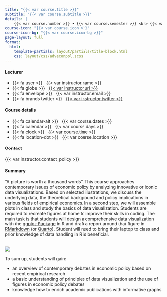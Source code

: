 ```yaml
---
title: "{{< var course.title >}}"
subtitle: "{{< var course.subtitle >}}"
details: |
    {{< var course.number >}} • {{< var course.semester >}} <br> {{< var university.name >}}
course-icon: "{{< var course.icon >}}"
course-icon-bg: "{{< var course.icon-bg >}}"
page-layout: full
format:
  html:
    template-partials: layout/partials/title-block.html
    css: layout/css/adveconpol.scss
---
```


::: {.home}

::: {.grid .course-info}

::: {.g-col-12 .g-col-sm-6 .g-col-md-4}
#### Lecturer

- {{< fa user >}} &nbsp; {{< var instructor.name >}}
- {{< fa globe >}} &nbsp; [{{< var instructor.url >}}]({{< var instructor.url >}})
- {{< fa envelope >}} &nbsp; {{< var instructor.email >}}
- {{< fa brands twitter >}} &nbsp; [{{< var instructor.twitter >}}](https://www.twitter.com/{{< var instructor.twitter >}})
:::

::: {.g-col-12 .g-col-sm-6 .g-col-md-4}
#### Course details

- {{< fa calendar-alt >}} &nbsp; {{< var course.dates >}}
- {{< fa calendar >}} &nbsp; {{< var course.days >}}
- {{< fa clock >}} &nbsp; {{< var course.time >}}
- {{< fa location-dot >}} &nbsp; {{< var course.location >}}
:::

::: {.g-col-12 .g-col-sm-6 .g-col-md-4}
#### Contact

{{< var instructor.contact_policy >}}
:::

:::


#### Summary

"A picture is worth a thousand words". This course approaches contemporary issues of economic policy by analyzing innovative or iconic data visualizations. Based on selected illustrations, we discuss the underlying data, the theoretical background and policy implications in various fields of empirical economics. In a second step, we will assemble plots in class and study the basics of data visualization. Students are required to recreate figures at home to improve their skills in coding. The main task is that students will design a comprehensive data visualization with the [ggplot-Package](https://ggplot2.tidyverse.org/index.html) in R and draft a report around that figure in [RMarkdown](https://rmarkdown.rstudio.com) (or [Quarto](https://quarto.org)). Student will need to bring their laptop to class and prior knowledge of data handling in R is beneficial.

<br>
![](data/img/energy.png)
<br>

To sum up, students will gain:

::: {.summary-points}
- an overview of contemporary debates in economic policy based on recent empirical research
- a basic understanding of principles of data visualization and the use of figures in economic policy debates
- knowledge how to enrich academic publications with informative graphs
:::

:::
